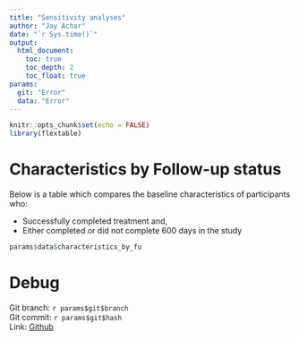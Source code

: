 ```yaml
---
title: "Sensitivity analyses"
author: "Jay Achar"
date: "`r Sys.time()`"
output: 
  html_document:
    toc: true
    toc_depth: 2
    toc_float: true
params:
  git: "Error"
  data: "Error"
---
```


```r
knitr::opts_chunk$set(echo = FALSE)
library(flextable)
```
# Characteristics by Follow-up status

Below is a table which compares the baseline characteristics of participants
who:

* Successfully completed treatment and,
* Either completed or did not complete 600 days in the study

```r
params$data$characteristics_by_fu
```



# Debug

Git branch: `r params$git$branch`  
Git commit: `r params$git$hash`  
Link: [Github](`r paste0("https://github.com/JayAchar/tbmstr/commit/", params$git$hash)`)

